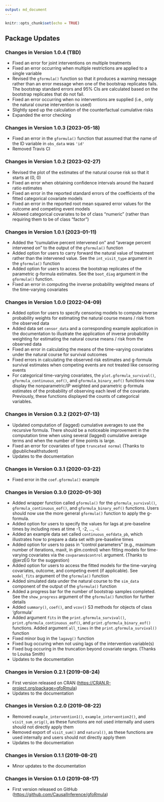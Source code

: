 ```yaml
---
output: md_document
---
```


```r
knitr::opts_chunk$set(echo = TRUE)
```

## Package Updates

### Changes in Version 1.0.4 (TBD)
*  Fixed an error for joint interventions on multiple treatments
*  Fixed an error occurring when multiple restrictions are applied to a single 
   variable
*  Revised the `gformula()` function so that it produces a warning message rather than 
   an error message when one of the bootstrap replicates fails. The bootstrap 
   standard errors and 95% CIs are calculated based on the bootstrap replicates that do not fail.
*  Fixed an error occurring when no interventions are supplied (i.e., only the natural course intervention is used)
*  Slightly sped up the calculation of the counterfactual cumulative risks
*  Expanded the error checking

### Changes in Version 1.0.3 (2023-05-18)
*  Fixed an error in the `gformula()` function that assumed that the name of the ID variable in `obs_data` was `'id'`
*  Removed Travis CI

### Changes in Version 1.0.2 (2023-02-27)
*  Revised the plot of the estimates of the natural course risk so that it starts at (0, 0)
*  Fixed an error when obtaining confidence intervals around the hazard ratio estimates
*  Fixed an error in the reported standard errors of the coefficients of the fitted categorical covariate models
*  Fixed an error in the reported root mean squared error values for the outcome and competing event models
*  Allowed categorical covariates to be of class "numeric" (rather than requiring them to be of class "factor")

### Changes in Version 1.0.1 (2023-01-11)
*  Added the "cumulative percent intervened on" and "average percent intervened on" to the output of the `gformula()` function
*  Added option for users to carry forward the natural value of treatment rather than the intervened value. See the `int_visit_type` argument in the `gformula()` function
*  Added option for users to access the bootstrap replicates of the parametric g-formula estimates. See the `boot_diag` argument in the `gformula()` function.
*  Fixed an error in computing the inverse probability weighted means of the time-varying covariates


### Changes in Version 1.0.0 (2022-04-09)
*  Added option for users to specify censoring models to compute inverse probability weights for estimating the natural course means / risk from the observed data
*  Added data set `censor_data` and a corresponding example application in the documentation to illustrate the application of inverse probability weighting for estimating the natural course means / risk from the observed data
*  Fixed an error in calculating the means of the time-varying covariates under the natural course for survival outcomes
*  Fixed errors in calculating the observed risk estimates and g-formula survival estimates when competing events are not treated like censoring events
*  For categorical time-varying covariates, the `plot.gformula_survival()`, `gformula_continuous_eof()`, and `gformula_binary_eof()` functions now display the nonparametric/IP weighted and parametric g-formula estimates of the probability of observing each level of the covariate. Previously, these functions displayed the counts of categorical variables.

### Changes in Version 0.3.2 (2021-07-13)
*  Updated computation of (lagged) cumulative averages to use the recursive formula. There should be a noticeable improvement in the computation time when using several (lagged) cumulative average terms and when the number of time points is large.
*  Fixed an error for covariates of type `truncated normal` (Thanks to @publichealthstudent)
*  Updates to the documentation

### Changes in Version 0.3.1 (2020-03-22)
*  Fixed error in the `coef.gformula()` example

### Changes in Version 0.3.0 (2020-01-30)
*  Added wrapper function called `gformula()` for the `gformula_survival()`, `gformula_continuous_eof()`, and `gformula_binary_eof()` functions. Users should now use the more general `gformula()` function to apply the g-formula.
*  Added option for users to specify the values for lags at pre-baseline times by including rows at time -1, -2, ..., -i.
*  Added an example data set called `continuous_eofdata_pb`, which illustrates how to prepare a data set with pre-baseline times
*  Added option for users to pass in "control parameters" (e.g., maximum number of iterations, maxit, in glm.control) when fitting models for time-varying covariates via the `covparams$control` argument. (Thanks to @jerzEG for the suggestion)
*  Added option for users to access the fitted models for the time-varying covariates, outcome, and competing event (if applicable). See `model_fits` argument of the `gformula()` function
*  Added simulated data under the natural course to the `sim_data` component of the output of the `gformula()` function
*  Added a progress bar for the number of bootstrap samples completed. See the `show_progress` argument of the `gformula()` function for further details
*  Added `summary()`, `coef()`, and `vcov()` S3 methods for objects of class 'gformula'
*  Added argument `fits` in the `print.gformula_survival()`, `print.gformula_continuous_eof()`, and `print.gformula_binary_eof()` functions. Added argument `all_times` in the `print.gformula_survival()` function
*  Fixed minor bug in the `lagavg()` function
*  Fixed bug occuring when not using lags of the intervention variable(s)
*  Fixed bug occuring in the truncation beyond covariate ranges. (Thanks to Louisa Smith)
*  Updates to the documentation

### Changes in Version 0.2.1 (2019-08-24)
*  First version released on CRAN
   ([https://CRAN.R-project.org/package=gfoRmula](https://CRAN.R-project.org/package=gfoRmula)) 
*  Updates to the documentation

### Changes in Version 0.2.0 (2019-08-22)
*  Removed `example_intervention1()`, `example_intervention2()`, and
   `visit_sum_orig()`, as these functions are not used internally and users
   should not directly apply them
*  Removed export of `visit_sum()` and `natural()`, as these functions are used
   internally and users should not directly apply them
*  Updates to the documentation

### Changes in Version 0.1.1 (2019-08-21)
*  Minor updates to the documentation

### Changes in Version 0.1.0 (2019-08-17)
*  First version released on GitHub 
   ([https://github.com/CausalInference/gfoRmula](https://github.com/CausalInference/gfoRmula)) 

